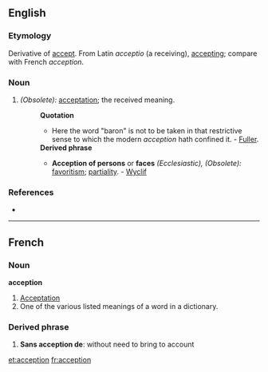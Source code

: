 ==English==

===Etymology===
Derivative of [[accept]].  From Latin ''acceptio'' (a receiving), [[accepting]]; compare with French ''acception''.

===Noun===
{{en-noun-reg}}

# ''(Obsolete):'' [[acceptation]]; the received meaning.
#:'''Quotation'''
#:*Here the word "baron" is not to be taken in that restrictive sense to which the modern ''acception'' hath confined it. - [[Fuller]]. 
#:'''Derived phrase'''
#:*'''Acception of persons''' or '''faces''' ''(Ecclesiastic), (Obsolete):'' [[favoritism]]; [[partiality]]. - [[Wyclif]]

===References===
*{{R:1913}}

----

==French==

===Noun===
'''acception'''

# [[Acceptation]]
# One of the various listed meanings of a word in a dictionary.

===Derived phrase===
#'''Sans acception de''':  without need to bring to account

[[et:acception]]
[[fr:acception]]